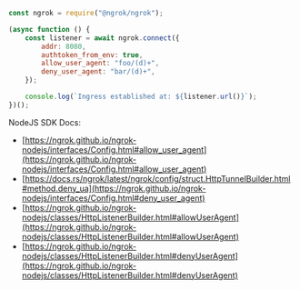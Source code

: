 ```jsx
const ngrok = require("@ngrok/ngrok");

(async function () {
	const listener = await ngrok.connect({
		addr: 8080,
		authtoken_from_env: true,
		allow_user_agent: "foo/(d)+",
		deny_user_agent: "bar/(d)+",
	});

	console.log(`Ingress established at: ${listener.url()}`);
})();
```

NodeJS SDK Docs:

- [https://ngrok.github.io/ngrok-nodejs/interfaces/Config.html#allow_user_agent](https://ngrok.github.io/ngrok-nodejs/interfaces/Config.html#allow_user_agent)
- [https://docs.rs/ngrok/latest/ngrok/config/struct.HttpTunnelBuilder.html#method.deny_ua](https://ngrok.github.io/ngrok-nodejs/interfaces/Config.html#deny_user_agent)
- [https://ngrok.github.io/ngrok-nodejs/classes/HttpListenerBuilder.html#allowUserAgent](https://ngrok.github.io/ngrok-nodejs/classes/HttpListenerBuilder.html#allowUserAgent)
- [https://ngrok.github.io/ngrok-nodejs/classes/HttpListenerBuilder.html#denyUserAgent](https://ngrok.github.io/ngrok-nodejs/classes/HttpListenerBuilder.html#denyUserAgent)
